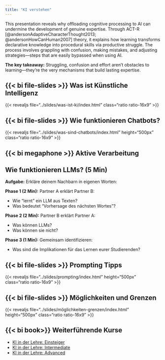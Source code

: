 ```yaml
---
title: "KI verstehen"
---
```


This presentation reveals why offloading cognitive processing to AI can undermine the development of genuine expertise. Through ACT-R [@andersonAdaptiveCharacterThought2013; @andersonHowCanHuman2007] theory, it explains how learning transforms declarative knowledge into procedural skills via productive struggle. The process involves grappling with confusion, making mistakes, and adjusting strategies—steps that are easily bypassed when using AI.

**The key takeaway:** Struggling, confusion and effort aren't obstacles to learning---they're the very mechanisms that
  build lasting expertise.



## {{< bi file-slides >}} Was ist Künstliche Intelligenz

{{< revealjs file="../slides/was-ist-ki/index.html" class="ratio ratio-16x9" >}}



## {{< bi file-slides >}} Wie funktionieren Chatbots?

{{< revealjs file="../slides/was-sind-chatbots/index.html" height="500px" class="ratio ratio-16x9" >}}


## {{< bi megaphone >}} Aktive Verarbeitung

::: {.active-processing}
## Wie funktionieren LLMs? (5 Min)

**Aufgabe:** Erkläre deinem Nachbarn in eigenen Worten:

**Phase 1 (2 Min):** Partner A erklärt Partner B:

- Wie "lernt" ein LLM aus Texten?
- Was bedeutet "Vorhersage des nächsten Wortes"?

**Phase 2 (2 Min):** Partner B erklärt Partner A:

- Was können LLMs?
- Was können sie nicht?

**Phase 3 (1 Min):** Gemeinsam identifizieren:

- Was sind die Implikationen für das Lernen eurer Studierenden?

:::


## {{< bi file-slides >}} Prompting Tipps

{{< revealjs file="../slides/prompting/index.html" height="500px" class="ratio ratio-16x9" >}}


## {{< bi file-slides >}} Möglichkeiten und Grenzen

{{< revealjs file="../slides/möglichkeiten-grenzen/index.html" height="500px" class="ratio ratio-16x9" >}}





## {{< bi book>}} Weiterführende Kurse

- [KI in der Lehre: Einsteiger](https://virtuelleakademie.github.io/ki-lehre-beginner/workshop/)
- [KI in der Lehre: Intermediate](https://virtuelleakademie.github.io/ki-lehre-intermediate/workshop/)
- [KI in der Lehre: Advanced](https://virtuelleakademie.github.io/ki-lehre-advanced/workshop/)
<!-- ## {{< bi file-slides >}} Bibliographie -->